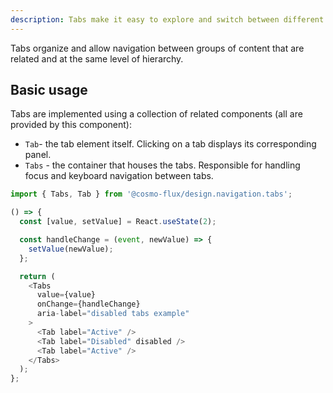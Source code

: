 ```yaml
---
description: Tabs make it easy to explore and switch between different views.
---
```



Tabs organize and allow navigation between groups of content that are related and at the same level of hierarchy.

## Basic usage

Tabs are implemented using a collection of related components (all are provided by this component):

- `Tab`- the tab element itself. Clicking on a tab displays its corresponding panel.
- `Tabs` - the container that houses the tabs. Responsible for handling focus and keyboard navigation between tabs.

```ts
import { Tabs, Tab } from '@cosmo-flux/design.navigation.tabs';
```

```js live
() => {
  const [value, setValue] = React.useState(2);

  const handleChange = (event, newValue) => {
    setValue(newValue);
  };

  return (
    <Tabs
      value={value}
      onChange={handleChange}
      aria-label="disabled tabs example"
    >
      <Tab label="Active" />
      <Tab label="Disabled" disabled />
      <Tab label="Active" />
    </Tabs>
  );
};
```
